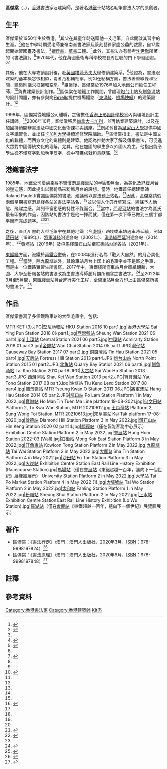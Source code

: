 {{noteTA
|G1=Unit
}}
{{Infobox person
| name                = 區傑棠<br>{{small|Abe Au Kit-tong}}
| image               = 
| gender              = 男
| birth_date          = {{birth year and age|1950}}
| birth_place         = {{HKG-1910}}
| nationality         = {{CAN}}
| permanent_residency = {{HKG}}
| alma_mater          = [[樸茨茅夫大學|樸茨茅夫大學]]
| occupation          = 書法講師、建築師
| known_for           = [[港鐵|港鐵]]車站站名毛筆書法原創者
}}

'''區傑棠'''（{{lang-en|Abe Au Kit-tong}}，{{bd|1950年|}}），[[香港|香港]]書法家及建築師，是著名[[港鐵|港鐵]]車站站名毛筆書法大字的原創者。

== 生平 ==
區傑棠於1950年生於[[香港|香港]]，<ref name="E">{{cite news|url=http://orientaldaily.on.cc/archive/20021021/fea/fea_d1cnt.html|title=業餘書法家 行草美化地鐵站|work=東方日報|date=2002-10-21|accessdate=2022-04-06|archive-date=2022-04-15|archive-url=https://web.archive.org/web/20220415180306/http://orientaldaily.on.cc/archive/20021021/fea/fea_d1cnt.html}}</ref>其父在其童年時送贈他一支毛筆，自此開啟其習字的生涯。<ref name="BIO">{{cite news|url=https://www.heraldmonthly.ca/newspaper/web/articleView.php?date=201207&id=1054|title=區傑棠從書法、繪畫到建築|work=號角月報加拿大版|date=2012-07|accessdate=2022-04-06|archive-date=2012-07-10|archive-url=https://web.archive.org/web/20120710114431/http://www.heraldmonthly.ca/newspaper/web/articleView.php?date=201207&id=1054}}</ref>他在中學時期受老師兼嶺南派書法家及篆刻藝術家盧公鼎的啟蒙，自17歲起開始習國畫及書法，<ref name="E" />擅[[行書|行書]]、[[草書|草書]]二體。<ref name="BIO3">{{cite news|url=https://www.fm947.com/hot_topics_detail.php?i=1326|title=書法家區傑棠先生為本台二十週年台慶題字！|work=FM947|date=2018-09-09}}</ref>此外，其書法亦有參考[[沈尹默|沈尹默]]所著的《書法論》。<ref name="Book">{{cite news|url=http://www.takungpao.com.hk/news/232109/2021/1128/659648.html|title=﻿﻿「盡傳承的責任，立言予後」|work=大公報|date=2021-11-28|accessdate=2022-04-06|archive-date=2022-04-06|archive-url=https://web.archive.org/web/20220406204503/http://www.takungpao.com.hk/news/232109/2021/1128/659648.html}}</ref>1970年代，他在萬國藝術專科學校校長周世聰的門下學習國畫。<ref name="BIO2" /><ref>{{cite news|url=http://hhhtren.com/bmjy/hysdfzbgs/tzgg/content/post_374985.html|title=河源 走吧人物志⑩：乐育英才 乐游于艺 ——紫金女子周給人一種無盡深邃和驚顫世聪小传|work=河源市人民政府|date=2020-03-23}}</ref>

其後，他在大專攻讀設計後，赴[[英國|英國]][[樸茨茅夫大學|樸茨茅夫大學]]修讀建築系。<ref name="BIO3" />他認為，書法跟建築的基本概念很相似，兩者乃相輔相承，例如在結構方面，書法著重線條和空間，建築則講求框架和空間。<ref name="BIO" />畢業後，區傑棠於1976年加入地鐵公司擔任工程師，<ref name="BIO2">{{cite news|url=https://topick.hket.com/article/2986512/%E3%80%90%E6%B8%AF%E9%90%B5%E6%9B%B8%E6%B3%95%E3%80%91%E5%89%8D%E5%BB%BA%E7%AF%89%E5%B8%AB%E6%8F%AE%E6%AF%AB%E7%BE%8E%E5%8C%96%E6%9C%88%E5%8F%B0%E3%80%80%E5%B1%AF%E9%A6%AC%E7%B7%9A%E7%AB%99%E5%90%8D%E4%BB%BF%E5%AE%8B%E6%9C%9D%E8%A1%8C%E6%9B%B8%E5%AF%AB%E6%B3%95%EF%BC%9A%E5%AE%8B%E7%9A%87%E8%87%BA%E6%9C%80%E6%9C%89%E9%9B%A3%E5%BA%A6|title=【港鐵書法】前建築師揮毫美化月台　屯馬線站名仿宋朝行書寫法：宋皇臺最有難度|work=Topick|date=2021-06-21|accessdate=2022-03-01|archive-date=2022-04-06|archive-url=https://web.archive.org/web/20220406021031/https://topick.hket.com/article/2986512/%E3%80%90%E6%B8%AF%E9%90%B5%E6%9B%B8%E6%B3%95%E3%80%91%E5%89%8D%E5%BB%BA%E7%AF%89%E5%B8%AB%E6%8F%AE%E6%AF%AB%E7%BE%8E%E5%8C%96%E6%9C%88%E5%8F%B0%E3%80%80%E5%B1%AF%E9%A6%AC%E7%B7%9A%E7%AB%99%E5%90%8D%E4%BB%BF%E5%AE%8B%E6%9C%9D%E8%A1%8C%E6%9B%B8%E5%AF%AB%E6%B3%95%EF%BC%9A%E5%AE%8B%E7%9A%87%E8%87%BA%E6%9C%80%E6%9C%89%E9%9B%A3%E5%BA%A6}}</ref>負責建築設計創作。<ref name="BIO" />區傑棠在地鐵工作期間，曾處理[[炮台山站|炮台山站]]及[[鰂魚涌站|鰂魚涌站]]的設計問題，亦有參與向[[Farrells|Farrells]]提供機場鐵路（[[東涌綫|東涌綫]]、[[機場快綫_(港鐵)|機場快綫]]）的建築設計。<ref name="BIO" />

1998年，區傑棠從地鐵公司離職，之後擔任[[香港正形設計學校|香港正形設計學校]]室內與環境設計主任講師。<ref name="E" />2006年10月，區傑棠移居[[加拿大|加拿大]][[卡加利|卡加利]]，並再執業建築設計，以及在加國持續開辦書法及中國文化藝術課程與講座。<ref name="BIO3" />例如他曾為[[皇家山大學|皇家山大學]]提供中國文字講習會，並出任[[卡加利大學|卡加利大學]]持續進修學院講師。<ref name="BIO3" />區傑棠指出，書法是中國文化的載體，而西方文化的載體則是建築。他認為推動大家了解及傳承書法，可促進大眾對中國傳統文化的理解。尤其，他在加國的學生多以外國人為主，他指出能令學生從不懂寫字到能執筆題字，從中可獲成就和貢獻感。<ref>{{cite news|url=http://www.takungpao.com.hk/news/232109/2021/1128/659642.html|title=﻿書法情。抒發情。|work=大公報|date=2021-11-28|accessdate=2022-04-06|archive-date=2021-12-02|archive-url=https://web.archive.org/web/20211202131035/http://www.takungpao.com.hk/news/232109/2021/1128/659642.html}}</ref>

== 港鐵書法字 ==
1985年，地鐵公司憂慮乘客不習慣[[港島綫|港島綫]]車站的半圓形月台，為美化及紓緩月台的壓迫感，因此提出以藝術品來粉飾月台的設想。{{notetag|由於受[[港島|港島]]區較特殊的地理因素影響，[[港島綫|港島綫]]全線採用隧道鑽挖，只有3米寬的[[月台|月台]]，位處於直徑約6米的[[圓形|圓形]]管道內，而用作保護牆壁的鋼板亦因隧道管道問題而呈「半圓彎形」，像隨時會塌下來似的，對乘客而言壓迫感頗大。}}當時，地鐵首任總建築師Roland Paoletti賞識區傑棠的書法，建議他以書法題上站名。<ref name="BIO2" />因此，區傑棠請假兩個星期書寫港島綫各站的書法字站名，<ref name="BIO" />並以個人化的行草寫成，線條予人動態、飛躍之感，與列車富動感的特性不謀而合。<ref name="BIO2" />當中，[[西灣河站|西灣河站]]的書法字為區氏最有印象的作品，因該站的書法字是他一揮而就，僅在第一次下筆已做到三個字都平衡而完成題字。<ref name="E" /><ref>{{cite news|url=https://orientaldaily.on.cc/content/%E8%A6%81%E8%81%9E%E6%B8%AF%E8%81%9E/odn-20210621-0621_00176_082/%E6%B8%AF%E9%90%B5%E7%AB%99%E5%90%8D%E6%9B%B8%E6%B3%95%E5%AE%B6--%E7%AD%86%E8%A7%B8%E7%9B%A1%E9%A1%AF%E7%B7%9A%E6%A2%9D%E7%BE%8E|title=﻿港鐵站名書法家 筆觸盡顯線條美|work=東方日報|date=2022-06-21|accessdate=2022-04-06|archive-date=2022-04-06|archive-url=https://web.archive.org/web/20220406204506/https://orientaldaily.on.cc/content/%E8%A6%81%E8%81%9E%E6%B8%AF%E8%81%9E/odn-20210621-0621_00176_082/%E6%B8%AF%E9%90%B5%E7%AB%99%E5%90%8D%E6%9B%B8%E6%B3%95%E5%AE%B6--%E7%AD%86%E8%A7%B8%E7%9B%A1%E9%A1%AF%E7%B7%9A%E6%A2%9D%E7%BE%8E}}</ref>

之後，區氏所書的大型毛筆字在其他地鐵（今[[港鐵|港鐵]]）路綫或車站通車時延續，例如[[藍田站_(香港)|藍田站]]（1989年）、[[將軍澳綫|將軍澳綫]]沿途各站（2002年）、{{notetag|另外，將軍澳綫全綫新車站（油塘至寶琳站）以及翻新後的[[金鐘站|金鐘站]]月台，相比其他車站的書法字顯得較為不清晰，带有相當明顯的網點，一般相信這是因為電腦製圖[[每英寸點數|DPI]]不足而出現的印刷問題。}}[[港島綫西延|港島綫西延]]沿途各站（2014年）、<ref>{{cite news|url=https://www.bastillepost.com/hongkong/article/8655777-%e6%9c%88%e5%8f%b0%e6%9b%b8%e6%b3%95%e5%ae%b6%e7%82%ba%e4%b9%98%e5%ae%a2%e6%b7%bb%e6%ba%ab%e6%9a%96|title=﻿月台書法家為乘客添溫暖|work=巴士的報|date=2021-06-21}}</ref>[[黃埔站_(香港)|黃埔站]]（2016年）及[[屯馬綫|屯馬綫]][[鑽石山站|鑽石山站]]至[[紅磡站|紅磡站]]沿途各站（2021年）。

[[東鐵綫|東鐵綫]]方面，港鐵於[[兩鐵合併|兩鐵合併]]後，在2008年進行名為「融入大自然」的月台美化工程。<ref name="D" />當時，除[[九龍塘站_(香港)|九龍塘站]]外，其餘車站月台上印上的毛筆字並不是區之手筆，而是由一位鐵路實習生所書寫。2017年中，東鐵綫所有車站月台牆紙翻新，大圍、大學至粉嶺各站的書法改為由書法導師趙月鏞所題寫之書法字。<ref>{{cite news|url=https://www.facebook.com/syushufa.com.hk/posts/2943218512598788|title=私人行書班———機會難得|work=書法篆刻研習|date=2021-08-25}}</ref>至2022年3月至5月間，[[東鐵綫|東鐵綫]]車站月台進行美化工程，全線車站月台方印上由區傑棠所書的書法字。<ref name="D">{{cite news|url=https://std.stheadline.com/realtime/article/1814045/%E5%8D%B3%E6%99%82-%E6%B8%AF%E8%81%9E-%E6%9D%B1%E9%90%B5%E7%B7%9A%E8%BB%8A%E7%AB%99%E6%9C%88%E5%8F%B0%E6%8F%90%E5%8D%87%E7%BE%8E%E5%8C%96%E5%B7%A5%E7%A8%8B%E5%B1%95%E9%96%8B-%E9%A0%90%E8%A8%885%E6%9C%88%E5%AE%8C%E6%88%90|title=東鐵線車站月台提升美化工程展開 預計5月完成|work=星島日報|date=2022-03-01|accessdate=2022-03-01|archive-date=2022-03-08|archive-url=https://web.archive.org/web/20220308063004/https://std.stheadline.com/realtime/article/1814045/%E5%8D%B3%E6%99%82-%E6%B8%AF%E8%81%9E-%E6%9D%B1%E9%90%B5%E7%B7%9A%E8%BB%8A%E7%AB%99%E6%9C%88%E5%8F%B0%E6%8F%90%E5%8D%87%E7%BE%8E%E5%8C%96%E5%B7%A5%E7%A8%8B%E5%B1%95%E9%96%8B-%E9%A0%90%E8%A8%885%E6%9C%88%E5%AE%8C%E6%88%90}}</ref>

== 作品 ==
區傑棠書寫了多個鐵路車站的大型毛筆字，包括:
<gallery>
MTR KET (3).JPG|[[堅尼地城站|堅尼地城站]]
HKU Station 2016 10 part1.jpg|[[香港大學站|香港大學站]]
Sai Ying Pun Station 2018 06 part1.jpg|[[西營盤站|西營盤站]]
Sheung Wan Station 2021 06 part4.jpg|[[上環站|上環站]]
Central Station 2021 06 part5.jpg|[[中環站|中環站]]
Admiralty Station 2018 01 part3.jpg|[[金鐘站|金鐘站]]
Wan Chai Station 2014 05 part1.JPG|[[灣仔站|灣仔站]]
Causeway Bay Station 2017 07 part2.jpg|[[銅鑼灣站|銅鑼灣站]]
Tin Hau Station 2021 05 part4.jpg|[[天后站|天后站]]
Fortress Hill Station 2013 part4.JPG|[[炮台山站|炮台山站]]
North Point Station 2015 01 part2.JPG|[[北角站|北角站]]
Quarry Bay Station 2021 06 part8.jpg|[[鰂魚涌站|鰂魚涌站]]
Tai Koo Station 2013 part8.JPG|[[太古站|太古站]]
Sai Wan Ho Station 2013 part3.JPG|[[西灣河站|西灣河站]]
Shau Kei Wan Station 2013 part2.JPG|[[筲箕灣站|筲箕灣站]]
Yau Tong Station 2017 08 part3.jpg|[[油塘站|油塘站]]
Tiu Keng Leng Station 2017 08 part4.jpg|[[調景嶺站|調景嶺站]]
MTR Tseung Kwan O Station 2013 06.JPG|[[將軍澳站|將軍澳站]]
Hang Hau Station 2014 05 part2.JPG|[[坑口站_(香港)|坑口站]]
Po Lam Station Platform 1 in May 2022.jpg|[[寶琳站|寶琳站]]
Ho Man Tin Tuen Ma Line platform 19-08-2021.jpg|[[何文田站|何文田站]]
Platform 2, To Kwa Wan Station, MTR 20210612.jpg|[[土瓜灣站|土瓜灣站]]
Platform 2, Sung Wong Toi Station, MTR 20210613.jpg|[[宋皇臺站|宋皇臺站]]
Kai Tak platform 17-08-2020.jpg|[[啟德站|啟德站]]
Diamond Hill Station Platform 3 in May 2022.jpg|[[鑽石山站|鑽石山站]]
Hin Keng Station 2020 02 part14.jpg|[[顯徑站|顯徑站]]（僅在智能客務中心展示）
Exhibition Centre Station Platform 2 in May 2022.jpg|[[會展站|會展站]]
Hung Hom Station 2022-03 (Wall).jpg|[[紅磡站|紅磡站]]
Mong Kok East Station Platform 3 in May 2022.jpg|[[旺角東站|旺角東站]]
Kowloon Tong Station Platform 2 in May 2022.jpg|[[九龍塘站_(香港)|九龍塘站]]
Tai Wai Station Platform 2 in May 2022.jpg|[[大圍站|大圍站]]
Sha Tin Station Platform 4 in May 2022.jpg|[[沙田站|沙田站]]
Fo Tan Station Platform 3 in May 2022.jpg|[[火炭站|火炭站]]
Exhibition Centre Station East Rail Line History Exhibition (Racecourse Station).jpg|[[馬場站_(香港)|馬場站]]（僅在[[會展站|會展站]]《東鐵超越一百年，邁向下一個世紀》展覽牆展示）
University Station Platform 2 in May 2022.jpg|[[大學站_(香港)|大學站]]
Tai Po Market Station Platform 4 in May 2022 (1).jpg|[[大埔墟站|大埔墟站]]
Tai Wo Station Platform 2 in May 2022.jpg|[[太和站_(香港)|太和站]]
Fanling Station Platform 1 in May 2022.jpg|[[粉嶺站|粉嶺站]]
Sheung Shui Station Platform 2 in May 2022.jpg|[[上水站_(香港)|上水站]]
Exhibition Centre Station East Rail Line History Exhibition (Lo Wu Station).jpg|[[羅湖站_(香港)|羅湖站]]（僅在[[會展站|會展站]]《東鐵超越一百年，邁向下一個世紀》展覽牆展示）
</gallery>

== 著作 ==
* 區傑棠：《書法行走》（澳門：澳門人出版社，2020年3月，[[ISBN|ISBN]]：978-9998197824）<ref>{{cite news|url=http://osmacanese.com/%E7%B7%9A%E4%B8%8A%E5%95%86%E5%BA%97/%E6%9B%B8%E6%B3%95%E8%A1%8C%E8%B5%B0/#wbs1|title=﻿書法行走|work=澳門人出版社}}</ref>
* 區傑棠：《書法原理》（澳門：澳門人出版社，2020年9月，[[ISBN|ISBN]]：978-9998197848）<ref>{{cite news|url=http://osmacanese.com/%E6%9B%B8%E6%B3%95%E5%8E%9F%E7%90%86/|title=﻿書法原理|work=澳門人出版社|accessdate=2022-04-06|archive-date=2022-03-11|archive-url=https://web.archive.org/web/20220311074604/http://osmacanese.com/%E6%9B%B8%E6%B3%95%E5%8E%9F%E7%90%86/}}</ref>

== 註釋 ==
{{notefoot}}
{{reflist|group="註"}}

== 參考資料 ==
{{reflist}}

[[Category:香港書法家|Category:香港書法家]]
[[Category:香港建築師|Category:香港建築師]]
[[Category:区姓|Kit杰]]